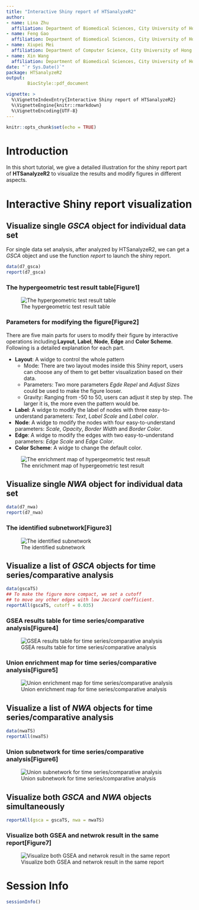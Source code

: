 ```yaml
---
title: "Interactive Shiny report of HTSanalyzeR2"
author: 
- name: Lina Zhu 
  affiliation: Department of Biomedical Sciences, City University of Hong Kong, Hong Kong
- name: Feng Gao
  affiliation: Department of Biomedical Sciences, City University of Hong Kong, Hong Kong
- name: Xiupei Mei
  affiliation: Department of Computer Science, City University of Hong Kong, Hong Kong
- name: Xin Wang
  affiliation: Department of Biomedical Sciences, City University of Hong Kong, Hong Kong 
date: "`r Sys.Date()`"
package: HTSanalyzeR2
output: 
        BiocStyle::pdf_document

vignette: >
  %\VignetteIndexEntry{Interactive Shiny report of HTSanalyzeR2}
  %\VignetteEngine{knitr::rmarkdown}
  %\VignetteEncoding{UTF-8}
---
```


```r
knitr::opts_chunk$set(echo = TRUE)
```

# Introduction

In this short tutorial, we give a detailed illustration for the shiny report part of **HTSanalyzeR2** to visualize the results and modify figures in different aspects.

# Interactive Shiny report visualization

## Visualize single *GSCA* object for individual data set

For single data set analysis, after analyzed by HTSanalyzeR2, we can get a *GSCA* object and use the function *report* to launch the shiny report. 
```r
data(d7_gsca)
report(d7_gsca)
```


### The hypergeometric test result table[Figure1]

![The hypergeometric test result table](/home/Lina/HTSanalyzeR2/HTSanalyzeR2/vignettes/figures/1.PNG)


### Parameters for modifying the figure[Figure2]

There are five main parts for users to modify their figure by interactive operations including:**Layout**, **Label**, **Node**, **Edge** and **Color Scheme**. Following is a detailed explanation for each part.

+ **Layout**: A widge to control the whole pattern
     + Mode: There are two layout modes inside this Shiny report, users can choose any of them to get better visualization based on their data.
     + Parameters: Two more parameters *Egde Repel* and *Adjust Sizes* could be used to make the figure looser.
     + Gravity: Ranging from -50 to 50, users can adjust it step by step. The larger it is, the more even the pattern would be.
+ **Label**: A widge to modify the label of nodes with three easy-to-understand parameters: *Text*, *Label Scale* and *Label color*.
+ **Node**: A widge to modify the nodes with four easy-to-understand parameters: *Scale*, *Opacity*, *Border Width* and *Border Color*.
+ **Edge**: A widge to modify the edges with two easy-to-understand parameters: *Edge Scale* and *Edge Color*.
+ **Color Scheme**: A widge to change the default color.

![The enrichment map of hypergeometric test result](/home/Lina/HTSanalyzeR2/HTSanalyzeR2/vignettes/figures/2.PNG)


## Visualize single *NWA* object for individual data set
```r
data(d7_nwa)
report(d7_nwa)
```

### The identified subnetwork[Figure3]
![The identified subnetwork](/home/Lina/HTSanalyzeR2/HTSanalyzeR2/vignettes/figures/3.PNG)

## Visualize a list of *GSCA* objects for time series/comparative analysis
```r
data(gscaTS)
## To make the figure more compact, we set a cutoff 
## to move any other edges with low Jaccard coefficient.
reportAll(gscaTS, cutoff = 0.035)
```

### GSEA results table for time series/comparative analysis[Figure4]
![GSEA results table for time series/comparative analysis](/home/Lina/HTSanalyzeR2/HTSanalyzeR2/vignettes/figures/4.PNG)


### Union enrichment map for time series/comparative analysis[Figure5]
![Union enrichment map for time series/comparative analysis](/home/Lina/HTSanalyzeR2/HTSanalyzeR2/vignettes/figures/5.PNG)


## Visualize a list of *NWA* objects for time series/comparative analysis
```r
data(nwaTS)
reportAll(nwaTS)
```

### Union subnetwork for time series/comparative analysis[Figure6]
![Union subnetwork for time series/comparative analysis](/home/Lina/HTSanalyzeR2/HTSanalyzeR2/vignettes/figures/6.PNG)


## Visualize both *GSCA* and *NWA* objects simultaneously
```r
reportAll(gsca = gscaTS, nwa = nwaTS)

```

### Visualize both GSEA and netwrok result in the same report[Figure7]
![Visualize both GSEA and netwrok result in the same report](/home/Lina/HTSanalyzeR2/HTSanalyzeR2/vignettes/figures/7.PNG)

# Session Info

```r
sessionInfo()
```
